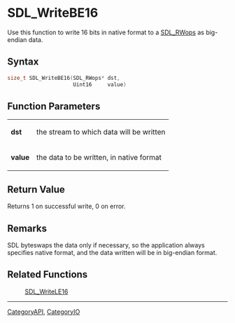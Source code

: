 
= SDL_WriteBE16 =
Use this function to write 16 bits in native format to a [[SDL_RWops]] as big-endian data.


== Syntax ==
<syntaxhighlight lang='c++'>
size_t SDL_WriteBE16(SDL_RWops* dst,
                     Uint16     value)
</syntaxhighlight>

== Function Parameters ==
{|
|'''dst'''
|the stream to which data will be written
|-
|'''value'''
|the data to be written, in native format
|}

== Return Value ==
Returns 1 on successful write, 0 on error.

== Remarks ==
SDL byteswaps the data only if necessary, so the application always specifies native format, and the data written will be in big-endian format.

== Related Functions ==
:[[SDL_WriteLE16]]

----
[[CategoryAPI]], [[CategoryIO]]
